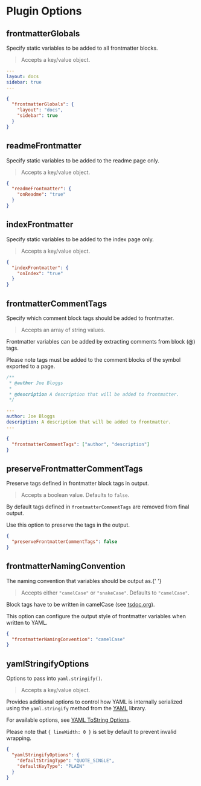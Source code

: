 
# Plugin Options

## frontmatterGlobals

<Callout emoji="💡">
  Specify static variables to be added to all frontmatter blocks.
</Callout>

> Accepts a key/value object.

```yaml filename="YAML"
---
layout: docs
sidebar: true
---
```

```json filename="typedoc.json"
{
  "frontmatterGlobals": {
    "layout": "docs",
    "sidebar": true
  }
}
```

## readmeFrontmatter

<Callout emoji="💡">
  Specify static variables to be added to the readme page only.
</Callout>

> Accepts a key/value object.

```json filename="typedoc.json"
{
  "readmeFrontmatter": {
    "onReadme": "true"
  }
}
```

## indexFrontmatter

<Callout emoji="💡">
  Specify static variables to be added to the index page only.
</Callout>

> Accepts a key/value object.

```json filename="typedoc.json"
{
  "indexFrontmatter": {
    "onIndex": "true"
  }
}
```

## frontmatterCommentTags

<Callout emoji="💡">
  Specify which comment block tags should be added to frontmatter.
</Callout>

> Accepts an array of string values.

Frontmatter variables can be added by extracting comments from block (@) tags.

Please note tags must be added to the comment blocks of the symbol exported to a page.

```ts filename="Block Tags (someModule.ts)"
/**
 * @author Joe Bloggs
 *
 * @description A description that will be added to frontmatter.
 */
```

```yaml filename="YAML (someModule.md)"
---
author: Joe Bloggs
description: A description that will be added to frontmatter.
---
```

```json filename="typedoc.json"
{
  "frontmatterCommentTags": ["author", "description"]
}
```

## preserveFrontmatterCommentTags

<Callout emoji="💡">
  Preserve tags defined in frontmatter block tags in output.
</Callout>

> Accepts a boolean value. Defaults to `false`.

By default tags defined in `frontmatterCommentTags` are removed from final output.

Use this option to preserve the tags in the output.

```json filename="typedoc.json"
{
  "preserveFrontmatterCommentTags": false
}
```

## frontmatterNamingConvention

<Callout emoji="💡">
  The naming convention that variables should be output as.{' '}
</Callout>

> Accepts either `"camelCase"` or `"snakeCase"`. Defaults to `"camelCase"`.

Block tags have to be written in camelCase (see [tsdoc.org](https://tsdoc.org/pages/spec/tag_kinds)).

This option can configure the output style of frontmatter variables when written to YAML.

```json filename="typedoc.json"
{
  "frontmatterNamingConvention": "camelCase"
}
```

## yamlStringifyOptions

<Callout emoji="💡">Options to pass into `yaml.stringify()`.</Callout>

> Accepts a key/value object.

Provides additional options to control how YAML is internally serialized using
the `yaml.stringify` method from the [YAML](https://eemeli.org/yaml/#yaml) library.

For available options, see
[YAML ToString Options](https://eemeli.org/yaml/#tostring-options).

Please note that `{ lineWidth: 0 }` is set by default to prevent invalid wrapping.

```json filename="typedoc.json"
{
  "yamlStringifyOptions": {
    "defaultStringType": "QUOTE_SINGLE",
    "defaultKeyType": "PLAIN"
  }
}
```
